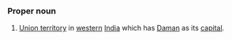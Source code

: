 ===Proper noun===
#[[Union territory]] in [[western]] [[India]] which has [[Daman]] as its [[capital]].